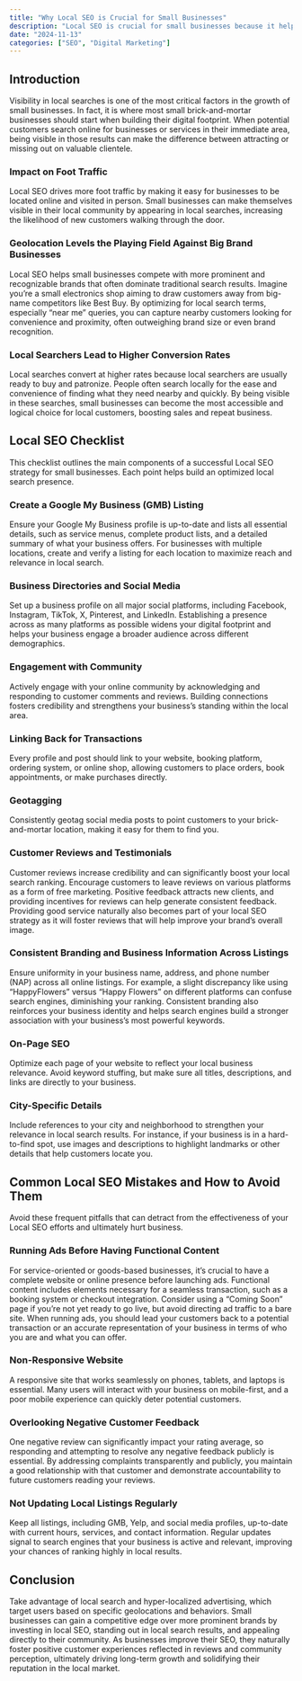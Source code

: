 ---
title: "Why Local SEO is Crucial for Small Businesses"
description: "Local SEO is crucial for small businesses because it helps them compete with larger brands and attract more customers in their local area."
date: "2024-11-13"
categories: ["SEO", "Digital Marketing"]
---

## Introduction

Visibility in local searches is one of the most critical factors in the growth of small businesses. In fact, it is where most small brick-and-mortar businesses should start when building their digital footprint. When potential customers search online for businesses or services in their immediate area, being visible in those results can make the difference between attracting or missing out on valuable clientele.

### Impact on Foot Traffic

Local SEO drives more foot traffic by making it easy for businesses to be located online and visited in person. Small businesses can make themselves visible in their local community by appearing in local searches, increasing the likelihood of new customers walking through the door.

### Geolocation Levels the Playing Field Against Big Brand Businesses

Local SEO helps small businesses compete with more prominent and recognizable brands that often dominate traditional search results. Imagine you’re a small electronics shop aiming to draw customers away from big-name competitors like Best Buy. By optimizing for local search terms, especially “near me” queries, you can capture nearby customers looking for convenience and proximity, often outweighing brand size or even brand recognition.

### Local Searchers Lead to Higher Conversion Rates

Local searches convert at higher rates because local searchers are usually ready to buy and patronize. People often search locally for the ease and convenience of finding what they need nearby and quickly. By being visible in these searches, small businesses can become the most accessible and logical choice for local customers, boosting sales and repeat business.

## Local SEO Checklist

This checklist outlines the main components of a successful Local SEO strategy for small businesses. Each point helps build an optimized local search presence.

### Create a Google My Business (GMB) Listing

Ensure your Google My Business profile is up-to-date and lists all essential details, such as service menus, complete product lists, and a detailed summary of what your business offers. For businesses with multiple locations, create and verify a listing for each location to maximize reach and relevance in local search.

### Business Directories and Social Media

Set up a business profile on all major social platforms, including Facebook, Instagram, TikTok, X, Pinterest, and LinkedIn. Establishing a presence across as many platforms as possible widens your digital footprint and helps your business engage a broader audience across different demographics.

### Engagement with Community

Actively engage with your online community by acknowledging and responding to customer comments and reviews. Building connections fosters credibility and strengthens your business’s standing within the local area.

### Linking Back for Transactions

Every profile and post should link to your website, booking platform, ordering system, or online shop, allowing customers to place orders, book appointments, or make purchases directly.

### Geotagging

Consistently geotag social media posts to point customers to your brick-and-mortar location, making it easy for them to find you.

### Customer Reviews and Testimonials

Customer reviews increase credibility and can significantly boost your local search ranking. Encourage customers to leave reviews on various platforms as a form of free marketing. Positive feedback attracts new clients, and providing incentives for reviews can help generate consistent feedback. Providing good service naturally also becomes part of your local SEO strategy as it will foster reviews that will help improve your brand’s overall image.

### Consistent Branding and Business Information Across Listings

Ensure uniformity in your business name, address, and phone number (NAP) across all online listings. For example, a slight discrepancy like using “HappyFlowers” versus “Happy Flowers” on different platforms can confuse search engines, diminishing your ranking. Consistent branding also reinforces your business identity and helps search engines build a stronger association with your business’s most powerful keywords.

### On-Page SEO

Optimize each page of your website to reflect your local business relevance. Avoid keyword stuffing, but make sure all titles, descriptions, and links are directly to your business.

### City-Specific Details

Include references to your city and neighborhood to strengthen your relevance in local search results. For instance, if your business is in a hard-to-find spot, use images and descriptions to highlight landmarks or other details that help customers locate you.

## Common Local SEO Mistakes and How to Avoid Them

Avoid these frequent pitfalls that can detract from the effectiveness of your Local SEO efforts and ultimately hurt business.

### Running Ads Before Having Functional Content

For service-oriented or goods-based businesses, it’s crucial to have a complete website or online presence before launching ads. Functional content includes elements necessary for a seamless transaction, such as a booking system or checkout integration. Consider using a “Coming Soon” page if you’re not yet ready to go live, but avoid directing ad traffic to a bare site.
When running ads, you should lead your customers back to a potential transaction or an accurate representation of your business in terms of who you are and what you can offer.

### Non-Responsive Website

A responsive site that works seamlessly on phones, tablets, and laptops is essential. Many users will interact with your business on mobile-first, and a poor mobile experience can quickly deter potential customers.

### Overlooking Negative Customer Feedback

One negative review can significantly impact your rating average, so responding and attempting to resolve any negative feedback publicly is essential. By addressing complaints transparently and publicly, you maintain a good relationship with that customer and demonstrate accountability to future customers reading your reviews.

### Not Updating Local Listings Regularly

Keep all listings, including GMB, Yelp, and social media profiles, up-to-date with current hours, services, and contact information. Regular updates signal to search engines that your business is active and relevant, improving your chances of ranking highly in local results.

## Conclusion

Take advantage of local search and hyper-localized advertising, which target users based on specific geolocations and behaviors. Small businesses can gain a competitive edge over more prominent brands by investing in local SEO, standing out in local search results, and appealing directly to their community. As businesses improve their SEO, they naturally foster positive customer experiences reflected in reviews and community perception, ultimately driving long-term growth and solidifying their reputation in the local market.
